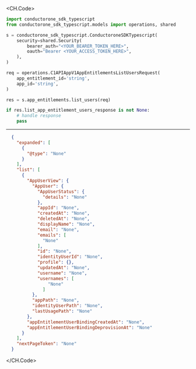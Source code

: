 
<CH.Code>
```python ListUsers.py
import conductorone_sdk_typescript
from conductorone_sdk_typescript.models import operations, shared

s = conductorone_sdk_typescript.ConductoroneSDKTypescript(
    security=shared.Security(
        bearer_auth="<YOUR_BEARER_TOKEN_HERE>",
        oauth="Bearer <YOUR_ACCESS_TOKEN_HERE>",
    ),
)

req = operations.C1APIAppV1AppEntitlementsListUsersRequest(
    app_entitlement_id='string',
    app_id='string',
)

res = s.app_entitlements.list_users(req)

if res.list_app_entitlement_users_response is not None:
    # handle response
    pass
```
---

```json Example Response
  {
    "expanded": [
      {
        "@type": "None"
      }
    ],
    "list": [
      {
        "AppUserView": {
          "AppUser": {
            "AppUserStatus": {
              "details": "None"
            },
            "appId": "None",
            "createdAt": "None",
            "deletedAt": "None",
            "displayName": "None",
            "email": "None",
            "emails": [
              "None"
            ],
            "id": "None",
            "identityUserId": "None",
            "profile": {},
            "updatedAt": "None",
            "username": "None",
            "usernames": [
                "None"
              ]
          },
          "appPath": "None",
          "identityUserPath": "None",
          "lastUsagePath": "None"
        },
        "appEntitlementUserBindingCreatedAt": "None",
        "appEntitlementUserBindingDeprovisionAt": "None"
      }
    ],
    "nextPageToken": "None"
  }
```
</CH.Code>
